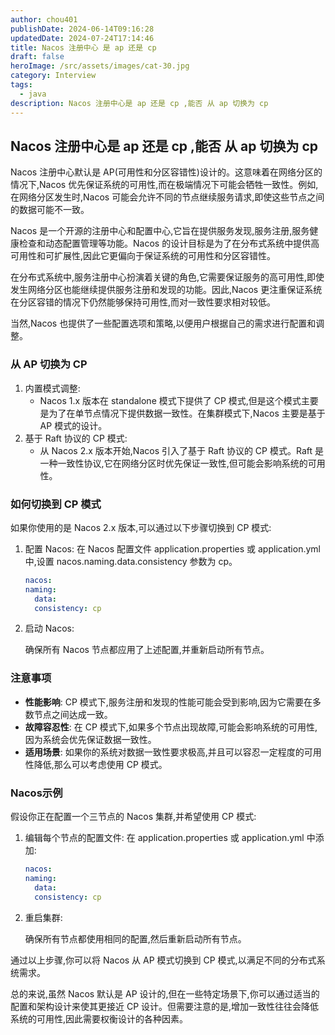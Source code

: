 ```yaml
---
author: chou401
publishDate: 2024-06-14T09:16:28
updatedDate: 2024-07-24T17:14:46
title: Nacos 注册中心 是 ap 还是 cp
draft: false
heroImage: /src/assets/images/cat-30.jpg
category: Interview
tags:
  - java
description: Nacos 注册中心是 ap 还是 cp ,能否 从 ap 切换为 cp
---
```


## Nacos 注册中心是 ap 还是 cp ,能否 从 ap 切换为 cp

Nacos 注册中心默认是 AP(可用性和分区容错性)设计的。这意味着在网络分区的情况下,Nacos 优先保证系统的可用性,而在极端情况下可能会牺牲一致性。例如,在网络分区发生时,Nacos 可能会允许不同的节点继续服务请求,即使这些节点之间的数据可能不一致。

Nacos 是一个开源的注册中心和配置中心,它旨在提供服务发现,服务注册,服务健康检查和动态配置管理等功能。Nacos 的设计目标是为了在分布式系统中提供高可用性和可扩展性,因此它更偏向于保证系统的可用性和分区容错性。

在分布式系统中,服务注册中心扮演着关键的角色,它需要保证服务的高可用性,即使发生网络分区也能继续提供服务注册和发现的功能。因此,Nacos 更注重保证系统在分区容错的情况下仍然能够保持可用性,而对一致性要求相对较低。

当然,Nacos 也提供了一些配置选项和策略,以便用户根据自己的需求进行配置和调整。

### 从 AP 切换为 CP

1. 内置模式调整:
   - Nacos 1.x 版本在 standalone 模式下提供了 CP 模式,但是这个模式主要是为了在单节点情况下提供数据一致性。在集群模式下,Nacos 主要是基于 AP 模式的设计。
2. 基于 Raft 协议的 CP 模式:
   - 从 Nacos 2.x 版本开始,Nacos 引入了基于 Raft 协议的 CP 模式。Raft 是一种一致性协议,它在网络分区时优先保证一致性,但可能会影响系统的可用性。

### 如何切换到 CP 模式

如果你使用的是 Nacos 2.x 版本,可以通过以下步骤切换到 CP 模式:

1. 配置 Nacos:
   在 Nacos 配置文件 application.properties 或 application.yml 中,设置 nacos.naming.data.consistency 参数为 cp。

   ```yaml
   nacos:
   naming:
     data:
     consistency: cp
   ```

2. 启动 Nacos:

   确保所有 Nacos 节点都应用了上述配置,并重新启动所有节点。

### 注意事项

- **性能影响**: CP 模式下,服务注册和发现的性能可能会受到影响,因为它需要在多数节点之间达成一致。
- **故障容忍性**: 在 CP 模式下,如果多个节点出现故障,可能会影响系统的可用性,因为系统会优先保证数据一致性。
- **适用场景**: 如果你的系统对数据一致性要求极高,并且可以容忍一定程度的可用性降低,那么可以考虑使用 CP 模式。

### Nacos示例

假设你正在配置一个三节点的 Nacos 集群,并希望使用 CP 模式:

1. 编辑每个节点的配置文件:
   在 application.properties 或 application.yml 中添加:

   ```yaml
   nacos:
   naming:
     data:
     consistency: cp
   ```

2. 重启集群:

   确保所有节点都使用相同的配置,然后重新启动所有节点。

通过以上步骤,你可以将 Nacos 从 AP 模式切换到 CP 模式,以满足不同的分布式系统需求。

总的来说,虽然 Nacos 默认是 AP 设计的,但在一些特定场景下,你可以通过适当的配置和架构设计来使其更接近 CP 设计。但需要注意的是,增加一致性往往会降低系统的可用性,因此需要权衡设计的各种因素。
